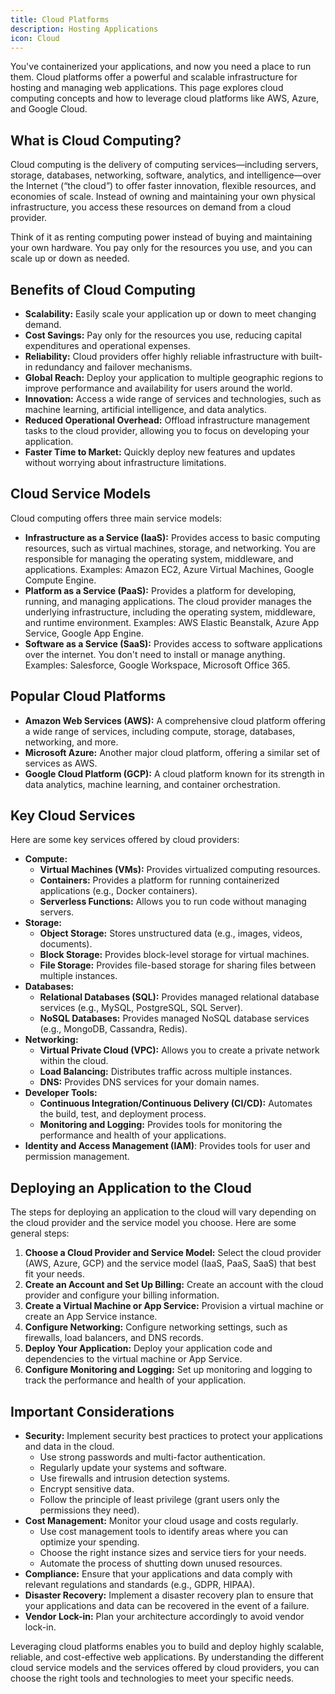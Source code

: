 ```yaml
---
title: Cloud Platforms
description: Hosting Applications
icon: Cloud
---
```


You've containerized your applications, and now you need a place to run them.
Cloud platforms offer a powerful and scalable infrastructure for hosting and managing web applications.
This page explores cloud computing concepts and how to leverage cloud platforms like AWS, Azure, and Google Cloud.

## What is Cloud Computing?

Cloud computing is the delivery of computing services—including servers, storage, databases, networking, software, analytics, and intelligence—over the Internet (“the cloud”) to offer faster innovation, flexible resources, and economies of scale.
Instead of owning and maintaining your own physical infrastructure, you access these resources on demand from a cloud provider.

Think of it as renting computing power instead of buying and maintaining your own hardware.
You pay only for the resources you use, and you can scale up or down as needed.

## Benefits of Cloud Computing

- **Scalability:** Easily scale your application up or down to meet changing demand.
- **Cost Savings:** Pay only for the resources you use, reducing capital expenditures and operational expenses.
- **Reliability:** Cloud providers offer highly reliable infrastructure with built-in redundancy and failover mechanisms.
- **Global Reach:** Deploy your application to multiple geographic regions to improve performance and availability for users around the world.
- **Innovation:** Access a wide range of services and technologies, such as machine learning, artificial intelligence, and data analytics.
- **Reduced Operational Overhead:** Offload infrastructure management tasks to the cloud provider, allowing you to focus on developing your application.
- **Faster Time to Market:** Quickly deploy new features and updates without worrying about infrastructure limitations.

## Cloud Service Models

Cloud computing offers three main service models:

- **Infrastructure as a Service (IaaS):** Provides access to basic computing resources, such as virtual machines, storage, and networking.
  You are responsible for managing the operating system, middleware, and applications.
  Examples: Amazon EC2, Azure Virtual Machines, Google Compute Engine.
- **Platform as a Service (PaaS):** Provides a platform for developing, running, and managing applications.
  The cloud provider manages the underlying infrastructure, including the operating system, middleware, and runtime environment.
  Examples: AWS Elastic Beanstalk, Azure App Service, Google App Engine.
- **Software as a Service (SaaS):** Provides access to software applications over the internet.
  You don't need to install or manage anything.
  Examples: Salesforce, Google Workspace, Microsoft Office 365.

## Popular Cloud Platforms

- **Amazon Web Services (AWS):** A comprehensive cloud platform offering a wide range of services, including compute, storage, databases, networking, and more.
- **Microsoft Azure:** Another major cloud platform, offering a similar set of services as AWS.
- **Google Cloud Platform (GCP):** A cloud platform known for its strength in data analytics, machine learning, and container orchestration.

## Key Cloud Services

Here are some key services offered by cloud providers:

- **Compute:**
  - **Virtual Machines (VMs):** Provides virtualized computing resources.
  - **Containers:** Provides a platform for running containerized applications (e.g., Docker containers).
  - **Serverless Functions:** Allows you to run code without managing servers.
- **Storage:**
  - **Object Storage:** Stores unstructured data (e.g., images, videos, documents).
  - **Block Storage:** Provides block-level storage for virtual machines.
  - **File Storage:** Provides file-based storage for sharing files between multiple instances.
- **Databases:**
  - **Relational Databases (SQL):** Provides managed relational database services (e.g., MySQL, PostgreSQL, SQL Server).
  - **NoSQL Databases:** Provides managed NoSQL database services (e.g., MongoDB, Cassandra, Redis).
- **Networking:**
  - **Virtual Private Cloud (VPC):** Allows you to create a private network within the cloud.
  - **Load Balancing:** Distributes traffic across multiple instances.
  - **DNS:** Provides DNS services for your domain names.
- **Developer Tools:**
  - **Continuous Integration/Continuous Delivery (CI/CD):** Automates the build, test, and deployment process.
  - **Monitoring and Logging:** Provides tools for monitoring the performance and health of your applications.
- **Identity and Access Management (IAM)**: Provides tools for user and permission management.

## Deploying an Application to the Cloud

The steps for deploying an application to the cloud will vary depending on the cloud provider and the service model you choose.
Here are some general steps:

1.  **Choose a Cloud Provider and Service Model:** Select the cloud provider (AWS, Azure, GCP) and the service model (IaaS, PaaS, SaaS) that best fit your needs.
2.  **Create an Account and Set Up Billing:** Create an account with the cloud provider and configure your billing information.
3.  **Create a Virtual Machine or App Service:** Provision a virtual machine or create an App Service instance.
4.  **Configure Networking:** Configure networking settings, such as firewalls, load balancers, and DNS records.
5.  **Deploy Your Application:** Deploy your application code and dependencies to the virtual machine or App Service.
6.  **Configure Monitoring and Logging:** Set up monitoring and logging to track the performance and health of your application.

## Important Considerations

- **Security:** Implement security best practices to protect your applications and data in the cloud.
  - Use strong passwords and multi-factor authentication.
  - Regularly update your systems and software.
  - Use firewalls and intrusion detection systems.
  - Encrypt sensitive data.
  - Follow the principle of least privilege (grant users only the permissions they need).
- **Cost Management:** Monitor your cloud usage and costs regularly.
  - Use cost management tools to identify areas where you can optimize your spending.
  - Choose the right instance sizes and service tiers for your needs.
  - Automate the process of shutting down unused resources.
- **Compliance:** Ensure that your applications and data comply with relevant regulations and standards (e.g., GDPR, HIPAA).
- **Disaster Recovery:** Implement a disaster recovery plan to ensure that your applications and data can be recovered in the event of a failure.
- **Vendor Lock-in:** Plan your architecture accordingly to avoid vendor lock-in.

Leveraging cloud platforms enables you to build and deploy highly scalable, reliable, and cost-effective web applications.
By understanding the different cloud service models and the services offered by cloud providers, you can choose the right tools and technologies to meet your specific needs.
